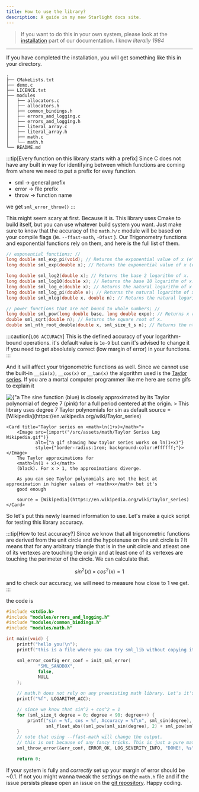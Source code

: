 ```yaml
---
title: How to use the library?
description: A guide in my new Starlight docs site.
---
```




> If you want to do this in your own system, please look at the [installation](/reference/installation/) part of our documentation. I know _literally 1984_

---

If you have completed the installation, you will get something like this in your directory.

```shell
.
├── CMakeLists.txt
├── demo.c
├── LICENCE.txt
├── modules
│   ├── allocators.c
│   ├── allocators.h
│   ├── common_bindings.h
│   ├── errors_and_logging.c
│   ├── errors_and_logging.h
│   ├── literal_array.c
│   ├── literal_array.h
│   ├── math.c
│   └── math.h
└── README.md
```

:::tip[Every function on this library starts with a prefix]
Since C does not have any built in way for identifying between which functions are coming from where we need to put a prefix for evey function.

-  sml -> general prefix
-  error -> file prefix
-  throw -> function name

we get `sml_error_throw()`
:::

This might seem scary at first. Because it is. This library uses Cmake to build itself, but you can use whatever build system you want.
Just make sure to know that the accuracy of the `math.h/c` module will be based on your compile flags (ie. `--ffast-math`, `-Ofast` ).
Our Trigonometry functions and exponential functions rely on them, and here is the full list of them.

```c
// exponential functions; //
long double sml_exp_pi(void); // Returns the exponential value of x (e^pi).
long double sml_exp(double x); // Returns the exponential value of x (e^x).

long double sml_log2(double x); // Returns the base 2 logarithm of x.
long double sml_log10(double x); // Returns the base 10 logarithm of x. But wit high accuracy
long double sml_log_e(double x); // Returns the natural logarithm of x (base e). But wit high accuracy
long double sml_log_pi(double x); // Returns the natural logarithm of x (base pi). But wit high accuracy
long double sml_nlog(double x, double n); // Returns the natural logarithm of x (x^n). But wit high accuracy

// power functions that are not bound to whole numbers; //
long double sml_pow(long double base, long double expo); // Returns x raised to the power of y (x^y).
double sml_sqrt(double n); // Returns the square root of x.
double sml_nth_root_double(double x, sml_size_t_s n); // Returns the nth root of x
```

:::caution[`LOG ACCURACY`]
This is the defined accuracy of your logarithm-bound operations. it's default value is `1e-9` but can it's advised to
change it if you need to get absolutely correct (low margin of error) in your functions.
:::

And it will affect your trigonometric functions as well. Since we cannot use the built-in `__sin(x)`, `__cos(x)` or `__tan(x)` the algorithm used
is the [Taylor series](https://en.wikipedia.org/wiki/Taylor_series). If you are a mortal computer programmer like me here are some gifs to explain it

<CardGrid>
    <Card title="Taylor series on sin">
        <Image src={import("/src/assets/math/Taylor Series Sin Wikipedia.png")}
               alt={"a picture showing how a Taylor polynomial works on sin "}
               style={"border-radius:1rem; background-color:#ffffff;"}></Image>
        The sine function (blue) is closely approximated by its Taylor polynomial of degree 7 (pink) for a full period
        centered at the origin.
        > This library uses degree 7 Taylor polynomials for sin as default
        source = [Wikipedia](https://en.wikipedia.org/wiki/Taylor_series)
    </Card>

    <Card title="Taylor series on <math>ln(1+x)</math>">
        <Image src={import("/src/assets/math/Taylor Series Log Wikipedia.gif")}
               alt={"a gif showing how taylor series works on ln(1+x)"}
               style={"border-radius:1rem; background-color:#ffffff;"}></Image>
        The Taylor approximations for
        <math>ln(1 + x)</math>
        (black). For x > 1, the approximations diverge.

        As you can see Taylor polynomials are not the best at approximation in higher values of <math>x</math> but it's
        good enough

        source = [Wikipedia](https://en.wikipedia.org/wiki/Taylor_series)
    </Card>
</CardGrid>




So let's put this newly learned information to use. Let's make a quick script for testing this library accuracy.

:::tip[How to test accuracy?]
Since we know that all trigonometric functions are derived from the unit circle and the hypotenuse on the unit circle is
_1_ It means that for any arbitrary triangle that is in the unit circle and atleast one of its vertexes are touching the
origin and at least one of its vertexes are touching the perimeter of the circle. We can calculate that.

$$ sin^{2}(x) \times cos^{2}(x) = 1$$

and to check our accuracy, we will need to measure how close to 1 we get.
:::

the code is

```c
#include <stdio.h>
#include "modules/errors_and_logging.h"
#include "modules/common_bindings.h"
#include "modules/math.h"

int main(void) {
    printf("hello you!\n");
    printf("this is a file where you can try sml_lib without copying it :D\n");

    sml_error_config err_conf = init_sml_error(
            "SML_SANDBOX",
            false,
            NULL
    );

    // math.h does not rely on any preexisting math library. Let's it's check accuracy!
    printf("%f", LOGARITHM_ACC);

    // since we know that sin^2 + cos^2 = 1
    for (sml_size_t degree = 0; degree < 90; degree++) {
        printf("sin = %f, cos = %f, Accuracy = %f\n", sml_sin(degree), sml_cos(degree),
               sml_float_abs((sml_pow(sml_sin(degree), 2) + sml_pow(sml_cos(degree), 2))));
    }
    // note that using --ffast-math will change the output.
    // this is not because of any fancy tricks. This is just a pure math/skill issue.
    sml_throw_error(&err_conf, ERROR_OK, LOG_SEVERITY_INFO, "DONE!, %s", "With Style");

    return 0;
```
If your system is fully and _correctly_ set up your margin of error should be ~0.1.
If not you might wanna tweak the settings on the `math.h` file and if the issue persists please open an issue on the
[git repository](https://github.com/Neq141/SML-Lib). Happy coding.
